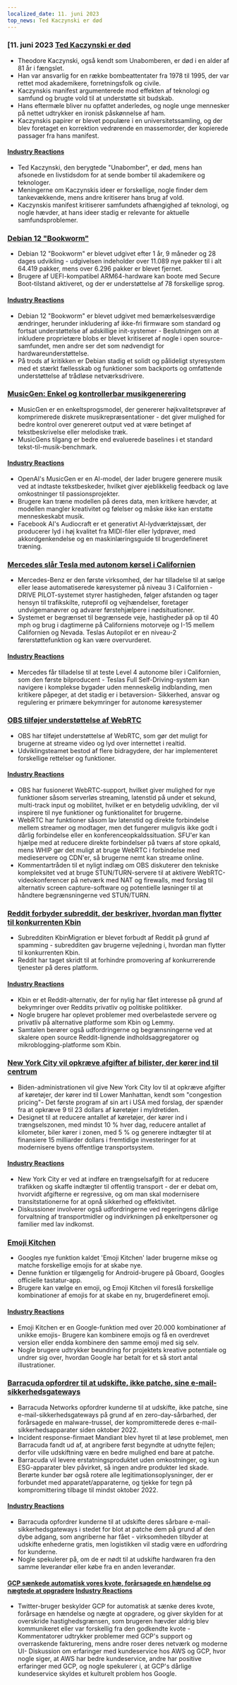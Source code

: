 ```yaml
---
localized_date: 11. juni 2023
top_news: Ted Kaczynski er død
---
```




<CallToAction />

<Steps>

### [11. juni 2023 [Ted Kaczynski er død](https://www.nytimes.com/2023/06/10/us/ted-kaczynski-dead.html)

- Theodore Kaczynski, også kendt som Unabomberen, er død i en alder af 81 år i fængslet.
- Han var ansvarlig for en række bombeattentater fra 1978 til 1995, der var rettet mod akademikere, forretningsfolk og civile.
- Kaczynskis manifest argumenterede mod effekten af teknologi og samfund og brugte vold til at understøtte sit budskab.
- Hans eftermæle bliver nu opfattet anderledes, og nogle unge mennesker på nettet udtrykker en ironisk påskønnelse af ham.
- Kaczynskis papirer er blevet populære i en universitetssamling, og der blev foretaget en korrektion vedrørende en massemorder, der kopierede passager fra hans manifest.

#### [Industry Reactions](http://news.ycombinator.com/item?id=36272409)

- Ted Kaczynski, den berygtede "Unabomber", er død, mens han afsonede en livstidsdom for at sende bomber til akademikere og teknologer.
- Meningerne om Kaczynskis ideer er forskellige, nogle finder dem tankevækkende, mens andre kritiserer hans brug af vold.
- Kaczynskis manifest kritiserer samfundets afhængighed af teknologi, og nogle hævder, at hans ideer stadig er relevante for aktuelle samfundsproblemer.

### [Debian 12 "Bookworm"](https://www.debian.org/News/2023/20230610)

- Debian 12 "Bookworm" er blevet udgivet efter 1 år, 9 måneder og 28 dages udvikling - udgivelsen indeholder over 11.089 nye pakker til i alt 64.419 pakker, mens over 6.296 pakker er blevet fjernet.
- Brugere af UEFI-kompatibel ARM64-hardware kan boote med Secure Boot-tilstand aktiveret, og der er understøttelse af 78 forskellige sprog.

#### [Industry Reactions](http://news.ycombinator.com/item?id=36269934)

- Debian 12 "Bookworm" er blevet udgivet med bemærkelsesværdige ændringer, herunder inkludering af ikke-fri firmware som standard og fortsat understøttelse af adskillige init-systemer - Beslutningen om at inkludere proprietære blobs er blevet kritiseret af nogle i open source-samfundet, men andre ser det som nødvendigt for hardwareunderstøttelse.
- På trods af kritikken er Debian stadig et solidt og pålideligt styresystem med et stærkt fællesskab og funktioner som backports og omfattende understøttelse af trådløse netværksdrivere.

### [MusicGen: Enkel og kontrollerbar musikgenerering](https://ai.honu.io/papers/musicgen/)

- MusicGen er en enkeltsprogsmodel, der genererer højkvalitetsprøver af komprimerede diskrete musikrepræsentationer - det giver mulighed for bedre kontrol over genereret output ved at være betinget af tekstbeskrivelse eller melodiske træk.
- MusicGens tilgang er bedre end evaluerede baselines i et standard tekst-til-musik-benchmark.

#### [Industry Reactions](http://news.ycombinator.com/item?id=36271926)

- OpenAI's MusicGen er en AI-model, der lader brugere generere musik ved at indtaste tekstbeskeder, hvilket giver øjeblikkelig feedback og lave omkostninger til passionsprojekter.
- Brugere kan træne modellen på deres data, men kritikere hævder, at modellen mangler kreativitet og følelser og måske ikke kan erstatte menneskeskabt musik.
- Facebook AI's Audiocraft er et generativt AI-lydværktøjssæt, der producerer lyd i høj kvalitet fra MIDI-filer eller lydprøver, med akkordgenkendelse og en maskinlæringsguide til brugerdefineret træning.

### [Mercedes slår Tesla med autonom kørsel i Californien](https://www.theregister.com/2023/06/09/mercedes_california_tesla/)

- Mercedes-Benz er den første virksomhed, der har tilladelse til at sælge eller lease automatiserede køresystemer på niveau 3 i Californien - DRIVE PILOT-systemet styrer hastigheden, følger afstanden og tager hensyn til trafikskilte, ruteprofil og vejhændelser, foretager undvigemanøvrer og advarer førstehjælpere i nødsituationer.
- Systemet er begrænset til begrænsede veje, hastigheder på op til 40 mph og brug i dagtimerne på Californiens motorveje og I-15 mellem Californien og Nevada. Teslas Autopilot er en niveau-2 førerstøttefunktion og kan være overvurderet.

#### [Industry Reactions](http://news.ycombinator.com/item?id=36270413)

- Mercedes får tilladelse til at teste Level 4 autonome biler i Californien, som den første bilproducent - Teslas Full Self-Driving-system kan navigere i komplekse bygader uden menneskelig indblanding, men kritikere påpeger, at det stadig er i betaversion- Sikkerhed, ansvar og regulering er primære bekymringer for autonome køresystemer

### [OBS tilføjer understøttelse af WebRTC](https://github.com/obsproject/obs-studio/commit/851a8c216e14617fb523951839f3bdb240e85141)

- OBS har tilføjet understøttelse af WebRTC, som gør det muligt for brugerne at streame video og lyd over internettet i realtid.
- Udviklingsteamet bestod af flere bidragydere, der har implementeret forskellige rettelser og funktioner.

#### [Industry Reactions](http://news.ycombinator.com/item?id=36273075)

- OBS har fusioneret WebRTC-support, hvilket giver mulighed for nye funktioner såsom serverløs streaming, latenstid på under et sekund, multi-track input og mobilitet, hvilket er en betydelig udvikling, der vil inspirere til nye funktioner og funktionalitet for brugerne.
- WebRTC har funktioner såsom lav latenstid og direkte forbindelse mellem streamer og modtager, men det fungerer muligvis ikke godt i dårlig forbindelse eller en konferenceopkaldssituation. SFU'er kan hjælpe med at reducere direkte forbindelser på tværs af store opkald, mens WHIP gør det muligt at bruge WebRTC i forbindelse med medieservere og CDN'er, så brugerne nemt kan streame online.
- Kommentartråden til et nyligt indlæg om OBS diskuterer den tekniske kompleksitet ved at bruge STUN/TURN-servere til at aktivere WebRTC-videokonferencer på netværk med NAT og firewalls, med forslag til alternativ screen capture-software og potentielle løsninger til at håndtere begrænsningerne ved STUN/TURN.

### [Reddit forbyder subreddit, der beskriver, hvordan man flytter til konkurrenten Kbin](https://old.reddit.com/r/KbinMigration)

- Subredditen KbinMigration er blevet forbudt af Reddit på grund af spamming - subredditen gav brugerne vejledning i, hvordan man flytter til konkurrenten Kbin.
- Reddit har taget skridt til at forhindre promovering af konkurrerende tjenester på deres platform.

#### [Industry Reactions](http://news.ycombinator.com/item?id=36268458)

- Kbin er et Reddit-alternativ, der for nylig har fået interesse på grund af bekymringer over Reddits privatliv og politiske politikker.
- Nogle brugere har oplevet problemer med overbelastede servere og privatliv på alternative platforme som Kbin og Lemmy.
- Samtalen berører også udfordringerne og begrænsningerne ved at skalere open source Reddit-lignende indholdsaggregatorer og mikroblogging-platforme som Kbin.

### [New York City vil opkræve afgifter af bilister, der kører ind til centrum](https://www.cnn.com/2023/06/10/business/congestion-pricing-new-york-city-transportation/index.html)

- Biden-administrationen vil give New York City lov til at opkræve afgifter af køretøjer, der kører ind til Lower Manhattan, kendt som "congestion pricing"- Det første program af sin art i USA med forslag, der spænder fra at opkræve 9 til 23 dollars af køretøjer i myldretiden.
- Designet til at reducere antallet af køretøjer, der kører ind i trængselszonen, med mindst 10 % hver dag, reducere antallet af kilometer, biler kører i zonen, med 5 % og generere indtægter til at finansiere 15 milliarder dollars i fremtidige investeringer for at modernisere byens offentlige transportsystem.

#### [Industry Reactions](http://news.ycombinator.com/item?id=36270597)

- New York City er ved at indføre en trængselsafgift for at reducere trafikken og skaffe indtægter til offentlig transport - der er debat om, hvorvidt afgifterne er regressive, og om man skal modernisere transitstationerne for at opnå sikkerhed og effektivitet.
- Diskussioner involverer også udfordringerne ved regeringens dårlige forvaltning af transportmidler og indvirkningen på enkeltpersoner og familier med lav indkomst.

### [Emoji Kitchen](https://emojikitchen.dev/)

- Googles nye funktion kaldet 'Emoji Kitchen' lader brugerne mikse og matche forskellige emojis for at skabe nye.
- Denne funktion er tilgængelig for Android-brugere på Gboard, Googles officielle tastatur-app.
- Brugere kan vælge en emoji, og Emoji Kitchen vil foreslå forskellige kombinationer af emojis for at skabe en ny, brugerdefineret emoji.

#### [Industry Reactions](http://news.ycombinator.com/item?id=36267382)

- Emoji Kitchen er en Google-funktion med over 20.000 kombinationer af unikke emojis- Brugere kan kombinere emojis og få en overdrevet version eller endda kombinere den samme emoji med sig selv.
- Nogle brugere udtrykker beundring for projektets kreative potentiale og undrer sig over, hvordan Google har betalt for et så stort antal illustrationer.

### [Barracuda opfordrer til at udskifte, ikke patche, sine e-mail-sikkerhedsgateways](https://krebsonsecurity.com/2023/06/barracuda-urges-replacing-not-patching-its-email-security-gateways/)

- Barracuda Networks opfordrer kunderne til at udskifte, ikke patche, sine e-mail-sikkerhedsgateways på grund af en zero-day-sårbarhed, der forårsagede en malware-trussel, der kompromitterede deres e-mail-sikkerhedsapparater siden oktober 2022.
- Incident response-firmaet Mandiant blev hyret til at løse problemet, men Barracuda fandt ud af, at angribere først begyndte at udnytte fejlen; derfor ville udskiftning være en bedre mulighed end bare at patche.
- Barracuda vil levere erstatningsproduktet uden omkostninger, og kun ESG-apparater blev påvirket, så ingen andre produkter led skade. Berørte kunder bør også rotere alle legitimationsoplysninger, der er forbundet med apparatet/apparaterne, og tjekke for tegn på kompromittering tilbage til mindst oktober 2022.

#### [Industry Reactions](http://news.ycombinator.com/item?id=36274525)

- Barracuda opfordrer kunderne til at udskifte deres sårbare e-mail-sikkerhedsgateways i stedet for blot at patche dem på grund af den dybe adgang, som angriberne har fået - virksomheden tilbyder at udskifte enhederne gratis, men logistikken vil stadig være en udfordring for kunderne.
- Nogle spekulerer på, om de er nødt til at udskifte hardwaren fra den samme leverandør eller købe fra en anden leverandør.

#### [GCP sænkede automatisk vores kvote, forårsagede en hændelse og nægtede at opgradere](https://twitter.com/JustJake/status/1667478906591666176) [Industry Reactions](http://news.ycombinator.com/item?id=36272747)

- Twitter-bruger beskylder GCP for automatisk at sænke deres kvote, forårsage en hændelse og nægte at opgradere, og giver skylden for at overskride hastighedsgrænsen, som brugeren hævder aldrig blev kommunikeret eller var forskellig fra den godkendte kvote - Kommentatorer udtrykker problemer med GCP's support og overraskende fakturering, mens andre roser deres netværk og moderne UI- Diskussion om erfaringer med kundeservice hos AWS og GCP, hvor nogle siger, at AWS har bedre kundeservice, andre har positive erfaringer med GCP, og nogle spekulerer i, at GCP's dårlige kundeservice skyldes et kulturelt problem hos Google.
  </Steps>
